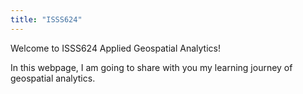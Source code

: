 ```yaml
---
title: "ISSS624"
---
```


Welcome to ISSS624 Applied Geospatial Analytics!

In this webpage, I am going to share with you my learning journey of geospatial analytics.
